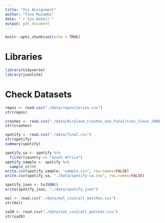 ```yaml
---
title: "Viz Assignment"
author: "Tino Muzambi"
date: "`r Sys.Date()`"
output: pdf_document
---
```


```r
knitr::opts_chunk$set(echo = TRUE)
```

# Libraries

```r
library(tidyverse)
library(jsonlite)
```


# Check Datasets

```r
repos <- read.csv("./data/repositories.csv")
str(repos)

crashes <- read.csv("./data/Airplane_Crashes_and_Fatalities_Since_1908.csv")
str(crashes)

spotify <- read.csv("./data/final.csv")
str(spotify)
summary(spotify)

spotify_sa <- spotify %>% 
  filter(country == "South Africa")
spotify_sample <- spotify %>% 
  sample_n(50)
write.csv(spotify_sample, "sample.csv", row.names=FALSE)
write.csv(spotify_sa, "./data/spotify-sa.csv", row.names=FALSE)

spotify_json <- toJSON()
write(spotify_json, "./data/spotify.json")

msl <- read.csv("./data/msl_csv2/all_matches.csv")
str(msl)

sa20 <- read.csv("./data/sat_csv2/all_matches.csv")
str(sa20)
```

